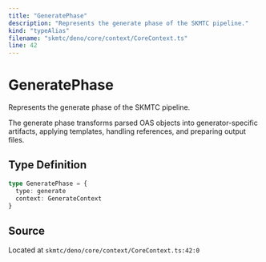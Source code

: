 ```yaml
---
title: "GeneratePhase"
description: "Represents the generate phase of the SKMTC pipeline."
kind: "typeAlias"
filename: "skmtc/deno/core/context/CoreContext.ts"
line: 42
---
```


# GeneratePhase

Represents the generate phase of the SKMTC pipeline.

The generate phase transforms parsed OAS objects into generator-specific artifacts,
applying templates, handling references, and preparing output files.

## Type Definition

```typescript
type GeneratePhase = {
  type: generate
  context: GenerateContext
}
```

## Source

Located at `skmtc/deno/core/context/CoreContext.ts:42:0`
